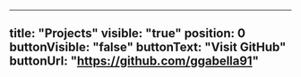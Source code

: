 ---
title: "Projects"
visible: "true"
position: 0
buttonVisible: "false"
buttonText: "Visit GitHub"
buttonUrl: "https://github.com/ggabella91"
----